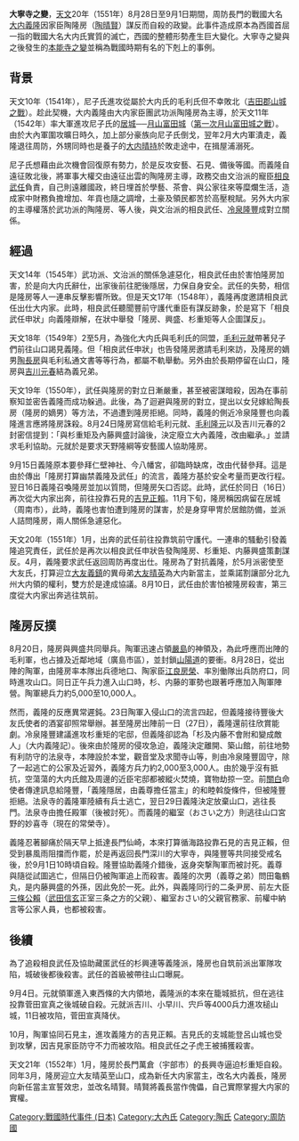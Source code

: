 {{Infobox Military Conflict
|conflict= 大寧寺之變
|date= [[天文_(日本)|天文]]20年（1551年）8月28日至9月1日
|place= {{link-ja|大內氏館|大内氏館}}、{{link-ja|大寧寺}}
|result= [[大內氏|大內氏]]滅亡
|combatant1= 大內氏
|combatant2= 陶氏
|commander1= [[大內義隆|大內義隆]]{{KIA}}<br/>{{link-ja|大內義尊|大内義尊}}{{KIA}}<br/>[[冷泉隆豐|冷泉隆豐]]
|commander2= [[陶晴賢|陶晴賢]]<br/>{{link-ja|內藤興盛|内藤興盛}}<br/>{{link-ja|杉重矩}}
|strength1= 約2000-3000
|strength2= 約5000-10000
}}

'''大寧寺之變'''，[[天文_(日本)|天文]]20年（1551年）8月28日至9月1日期間，周防長門的戰國大名[[大内義隆|大内義隆]]因家臣陶隆房（[[陶晴賢|陶晴賢]]）謀反而自殺的政變。此事件造成原本為西國首屈一指的戰國大名大内氏實質的滅亡，西國的整體形勢產生巨大變化。大寧寺之變與之後發生的[[本能寺之變|本能寺之變]]並稱為戰國時期有名的下剋上的事例。

== 背景 ==
天文10年（1541年），尼子氏進攻從屬於大内氏的毛利氏但不幸敗北（[[吉田郡山城之戰|吉田郡山城之戰]]）。趁此契機，大内義隆由大内家臣團武功派陶隆房為主導，於天文11年（1542年）率大軍進攻尼子氏的[[居城|居城]]──[[月山富田城|月山富田城]]（[[月山富田城之戰#第一次月山富田城之戰|第一次月山富田城之戰]]）。由於大內軍圍攻曠日時久，加上部分豪族向尼子氏倒戈，翌年2月大内軍潰走，義隆退往周防，外甥同時也是養子的[[大内晴持|大内晴持]]於敗走途中，在揖屋浦溺死。

尼子氏想藉由此次機會回復原有勢力，於是反攻安藝、石見、備後等國。而義隆自遠征敗北後，將軍事大權交由遠征出雲的陶隆房主導，政務交由文治派的寵臣[[相良武任|相良武任]]負責，自己則遠離國政，終日埋首於學藝、茶會、與公家往來等糜爛生活，造成家中財務負擔增加、年貢也隨之調增，土豪及領民都苦於高壓稅賦。另外大内家的主導權落於武功派的陶隆房、{{link-ja|內藤興盛|内藤興盛}}等人後，與文治派的相良武任、[[冷泉隆豐|冷泉隆豐]]成對立關係。

== 經過 ==
天文14年（1545年）武功派、文治派的關係急遽惡化，相良武任由於害怕隆房加害，於是向大内氏辭仕，出家後前往肥後隱居，力保自身安全。武任的失勢，相信是隆房等人一連串反擊影響所致。但是天文17年（1548年），義隆再度邀請相良武任出仕大内家。此時，相良武任聽聞豐前守護代重臣{{link-ja|杉重矩}}有謀反跡象，於是寫下「相良武任申狀」向義隆辯解，在狀中舉發「隆房、興盛、杉重矩等人企圖謀反」。

天文18年（1549年）2至5月，為強化大内氏與毛利氏的同盟，[[毛利元就|毛利元就]]帶著兒子們前往山口謁見義隆。但「相良武任申狀」也告發隆房邀請毛利來訪，及隆房的嫡男[[陶長房|陶長房]]與毛利私通文書等等行為，都屬不軌舉動。另外由於長期停留在山口，隆房與[[吉川元春|吉川元春]]結為義兄弟。

天文19年（1550年），武任與隆房的對立日漸嚴重，甚至被密謀暗殺，因為在事前察知並密告義隆而成功躲過。此後，為了迴避與隆房的對立，提出以女兒嫁給陶長房（隆房的嫡男）等方法，不過遭到隆房拒絕。同時，義隆的側近冷泉隆豐也向義隆進言應將隆房誅殺。8月24日隆房寫信給毛利元就、[[毛利隆元|毛利隆元]]以及吉川元春的2封密信提到：「與杉重矩及內藤興盛討論後，決定廢立大內義隆，改由{{link-ja|大內義尊|大内義尊}}繼承。」並請求毛利協助。元就於是要求天野隆綱等安藝國人協助隆房。

9月15日義隆原本要參拜仁壁神社、今八幡宮，卻臨時缺席，改由{{link-ja|右田隆次}}代替參拜。這是由於傳出「隆房打算幽禁義隆及武任」的流言，義隆方基於安全考量而更改行程。翌日16日義隆召喚隆房並加以質問，但隆房矢口否認。此時，武任於同日（16日）再次從大内家出奔，前往投靠石見的[[吉見正賴|吉見正賴]]。11月下旬，隆房稱因病留在居城{{link-ja|若山城}}（周南市），此時，義隆也害怕遭到隆房的謀害，於是身穿甲冑於居館防備，並派人詰問隆房，兩人關係急遽惡化。 

天文20年（1551年）1月，出奔的武任前往投靠筑前守護代{{link-ja|杉興運}}。一連串的騷動引發義隆追究責任，武任於是再次以相良武任申狀告發陶隆房、杉重矩、内藤興盛策劃謀反。4月，義隆要求武任返回周防再度出仕。隆房為了對抗義隆，於5月派密使至大友氏，打算迎立[[大友義鎮|大友義鎮]]的異母弟[[大友晴英|大友晴英]]為大内新當主，並乘諾割讓部分北九州大内領的權利，雙方於是達成協議。8月10日，武任由於害怕被隆房殺害，第三度從大内家出奔逃往筑前。

== 隆房反撲 ==
8月20日，隆房與興盛共同舉兵。陶軍迅速占領[[嚴島|嚴島]]的神領及{{link-ja|櫻尾城|桜尾城}}，為此呼應而出陣的毛利軍，也占據{{link-ja|佐東銀山城}}及近鄰地域（廣島市區），並封鎖[[山陽道|山陽道]]的要衝。8月28日，從{{link-ja|若山城}}出陣的陶軍，由隆房率本隊出兵德地口、陶家臣[[江良房榮|江良房榮]]、{{link-ja|宮川房長}}率別働隊出兵防府口，同時進攻山口。同日正午兵力進入山口時，杉、内藤的軍勢也跟著呼應加入陶軍陣營。陶軍總兵力約5,000至10,000人。 

然而，義隆的反應異常遲鈍。23日陶軍入侵山口的流言四起，但義隆接待豐後大友氏使者的酒宴卻照常舉辦。甚至隆房出陣前一日（27日），義隆還前往欣賞能劇。冷泉隆豐建議進攻杉重矩的宅邸，但義隆卻認為「杉及内藤不會附和變成敵人」（大内義隆記）。後來由於隆房的侵攻急迫，義隆決定離開{{link-ja|大內氏館|大内氏館}}、築山館，前往地勢有利防守的法泉寺，本陣設於本堂，觀音堂及求聞寺山等，則由冷泉隆豐固守，除了一起逃亡的公家及近習外，義隆方兵力約2,000至3,000人。由於幾乎沒有抵抗，空蕩蕩的大内氏館及周邊的近臣宅邸都被縱火焚燒，寶物劫掠一空。前[[關白|關白]]{{link-ja|二条尹房}}命使者傳達訊息給隆豐，「義隆隱居，由義尊擔任當主」的和睦斡旋條件，但被隆豐拒絕。法泉寺的義隆軍陸續有兵士逃亡，翌日29日義隆決定放棄山口，逃往長門。法泉寺由{{link-ja|陶隆康}}擔任殿軍（後被討死）。而義隆的繼室（おさい之方）則逃往山口宮野的妙喜寺（現在的常榮寺）。

義隆忍著腳痛於隔天早上抵達長門仙崎，本來打算循海路投靠石見的吉見正賴，但受到暴風雨阻擋而作罷，於是再返回長門深川的大寧寺，與隆豐等共同接受戒名後，於9月1日10時頃自殺。隆豐協助義隆介錯後，返身突撃陶軍而被討死。義尊與隨從試圖逃亡，但隔日仍被陶軍追上而殺害。義隆的次男（義尊之弟）問田龜鶴丸，是内藤興盛的外孫，因此免於一死。此外，與義隆同行的二条尹房、前左大臣[[三條公賴|三條公賴]]（[[武田信玄|武田信玄]]正室三条之方的父親）、繼室おさい的父親官務家{{link-ja|大宮伊治}}、前權中納言{{link-ja|持明院基規}}等公家人員，也都被殺害。

== 後續 ==
為了追殺相良武任及協助藏匿武任的杉興連等義隆派，隆房也自筑前派出{{link-ja|野上房忠}}軍隊攻陷{{link-ja|花尾城}}，城破後都後殺害。武任的首級被帶往山口曝屍。

9月4日。元就領軍進入東西條的大内領地，義隆派的{{link-ja|平賀隆保}}本來在{{link-ja|頭崎城}}籠城抵抗，但在逃往{{link-ja|槌山城}}投靠菅田宣真之後城破自殺。元就派吉川、小早川、宍戶等4000兵力進攻槌山城，11日被攻陷，菅田宣真降伏。

10月，陶軍協同石見{{link-ja|七尾城 (石見国)}}主{{link-ja|益田藤兼}}，進攻義隆方的吉見正賴。吉見氏的支城能登呂山城也受到攻擊，因吉見家臣{{link-ja|下瀨賴定|下瀬頼定}}防守不力而被攻陷。相良武任之子虎王被捕獲殺害。

天文21年（1552年）1月，隆房於長門萬倉（宇部市）的長興寺逼迫杉重矩自殺。同年3月，隆房迎立大友晴英至山口，成為新任大内家當主，改名大内義長，隆房向新任當主宣誓效忠，並改名晴賢。晴賢將義長當作傀儡，自己實際掌握大内家的實權。

[[Category:戰國時代事件_(日本)|Category:戰國時代事件 (日本)]]
[[Category:大內氏|Category:大內氏]]
[[Category:陶氏|Category:陶氏]]
[[Category:周防國|Category:周防國]]
